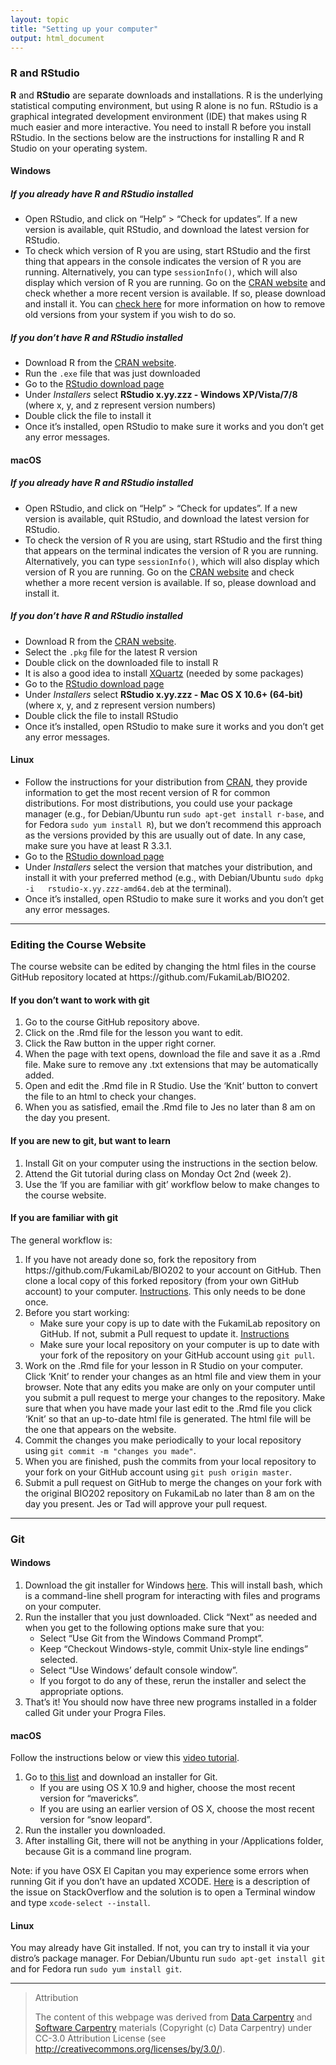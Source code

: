 ```yaml
---
layout: topic
title: "Setting up your computer"
output: html_document
---
```


### R and RStudio

**R** and **RStudio** are separate downloads and installations. R is the underlying statistical computing environment, but using R alone is no fun. RStudio is a graphical integrated development environment (IDE) that makes using R much easier and more interactive. You need to install R before you install RStudio. In the sections below are the instructions for installing R and R Studio on your operating system.

#### Windows

##### If you already have R and RStudio installed

* Open RStudio, and click on "Help" > "Check for updates". If a new version is
	available, quit RStudio, and download the latest version for RStudio.
* To check which version of R you are using, start RStudio and the first thing
  that appears in the console indicates the version of R you are
  running. Alternatively, you can type `sessionInfo()`, which will also display
  which version of R you are running. Go on
  the [CRAN website](https://cran.r-project.org/bin/windows/base/) and check
  whether a more recent version is available. If so, please download and install
  it. You can [check here](https://cran.r-project.org/bin/windows/base/rw-FAQ.html#How-do-I-UNinstall-R_003f) for
  more information on how to remove old versions from your system if you wish to do so.

##### If you don't have R and RStudio installed

* Download R from
  the [CRAN website](http://cran.r-project.org/bin/windows/base/release.htm).
* Run the `.exe` file that was just downloaded
* Go to the [RStudio download page](https://www.rstudio.com/products/rstudio/download/#download)
* Under *Installers* select **RStudio x.yy.zzz - Windows
  XP/Vista/7/8** (where x, y, and z represent version numbers)
* Double click the file to install it
* Once it's installed, open RStudio to make sure it works and you don't get any
  error messages.


#### macOS

##### If you already have R and RStudio installed

* Open RStudio, and click on "Help" > "Check for updates". If a new version is
	available, quit RStudio, and download the latest version for RStudio.
* To check the version of R you are using, start RStudio and the first thing
  that appears on the terminal indicates the version of R you are running. Alternatively, you can type `sessionInfo()`, which will also display which version of R you are running. Go on
  the [CRAN website](https://cran.r-project.org/bin/macosx/) and check
  whether a more recent version is available. If so, please download and install
  it.

##### If you don't have R and RStudio installed

* Download R from
  the [CRAN website](http://cran.r-project.org/bin/macosx).
* Select the `.pkg` file for the latest R version
* Double click on the downloaded file to install R
* It is also a good idea to install [XQuartz](https://www.xquartz.org/) (needed
  by some packages)
* Go to the [RStudio download page](https://www.rstudio.com/products/rstudio/download/#download)
* Under *Installers* select **RStudio x.yy.zzz - Mac OS X 10.6+ (64-bit)**
  (where x, y, and z represent version numbers)
* Double click the file to install RStudio
* Once it's installed, open RStudio to make sure it works and you don't get any
  error messages.


#### Linux

* Follow the instructions for your distribution
  from [CRAN](https://cloud.r-project.org/bin/linux), they provide information
  to get the most recent version of R for common distributions. For most
  distributions, you could use your package manager (e.g., for Debian/Ubuntu run
  `sudo apt-get install r-base`, and for Fedora `sudo yum install R`), but we
  don't recommend this approach as the versions provided by this are
  usually out of date. In any case, make sure you have at least R 3.3.1.
* Go to the
  [RStudio download page](https://www.rstudio.com/products/rstudio/download/#download)
* Under *Installers* select the version that matches your distribution, and
  install it with your preferred method (e.g., with Debian/Ubuntu `sudo dpkg -i
  rstudio-x.yy.zzz-amd64.deb` at the terminal).
* Once it's installed, open RStudio to make sure it works and you don't get any
  error messages.

***

### Editing the Course Website

The course website can be edited by changing the html files in the course GitHub repository located at https://github.com/FukamiLab/BIO202.

#### If you don't want to work with git

1. Go to the course GitHub repository above.
2. Click on the .Rmd file for the lesson you want to edit.
3. Click the Raw button in the upper right corner.
4. When the page with text opens, download the file and save it as a .Rmd file. Make sure to remove any .txt extensions that may be automatically added.
5. Open and edit the .Rmd file in R Studio. Use the 'Knit' button to convert the file to an html to check your changes.
6. When you as satisfied, email the .Rmd file to Jes no later than 8 am on the day you present.


#### If you are new to git, but want to learn

1. Install Git on your computer using the instructions in the section below. 
2. Attend the Git tutorial during class on Monday Oct 2nd (week 2).
3. Use the 'If you are familiar with git' workflow below to make changes to the course website.


#### If you are familiar with git


The general workflow is:

1. If you have not aready done so, fork the repository from https://github.com/FukamiLab/BIO202 to your account on GitHub. Then clone a local copy of this forked repository (from your own GitHub account) to your computer. [Instructions](). This only needs to be done once.
2. Before you start working:
    + Make sure your copy is up to date with the FukamiLab repository on GitHub. If not, submit a Pull request to update it. [Instructions]()
    + Make sure your local repository on your computer is up to date with your fork of the repository on your GitHub account using `git pull`.
3. Work on the .Rmd file for your lesson in R Studio on your computer. Click 'Knit' to render your changes as an html file and view them in your browser. Note that any edits you make are only on your computer until you submit a pull request to merge your changes to the repository. Make sure that when you have made your last edit to the .Rmd file you click 'Knit' so that an up-to-date html file is generated. The html file will be the one that appears on the website.
4. Commit the changes you make periodically to your local repository using `git commit -m "changes you made"`.
5. When you are finished, push the commits from your local repository to your fork on your GitHub account using `git push origin master`.
6. Submit a pull request on GitHub to merge the changes on your fork with the original BIO202 repository on FukamiLab no later than 8 am on the day you present. Jes or Tad will approve your pull request.

***

### Git

#### Windows

1. Download the git installer for Windows [here](https://git-for-windows.github.io/). This will install bash, which is a command-line shell program for interacting with files and programs on your computer.
2. Run the installer that you just downloaded. Click "Next" as needed and when you get to the following options make sure that you:
    + Select "Use Git from the Windows Command Prompt". 
    + Keep "Checkout Windows-style, commit Unix-style line endings" selected.
    + Select "Use Windows' default console window".
    + If you forgot to do any of these, rerun the installer and select the appropriate options.
3. That's it! You should now have three new programs installed in a folder called Git under your Progra Files.

#### macOS

Follow the instructions below or view this [video tutorial](https://www.youtube.com/watch?v=9LQhwETCdwY).

1. Go to [this list](https://sourceforge.net/projects/git-osx-installer/files/) and download an installer for Git.
    + If you are using OS X 10.9 and higher, choose the most recent version for "mavericks".
    + If you are using an earlier version of OS X, choose the most recent version for "snow leopard".
2. Run the installer you downloaded.
3. After installing Git, there will not be anything in your /Applications folder, because Git is a command line program.

Note: if you have OSX El Capitan you may experience some errors when running Git if you don't have an updated XCODE. [Here](https://stackoverflow.com/questions/32893412/command-line-tools-not-working-os-x-el-capitan-macos-sierra) is a description of the issue on StackOverflow and the solution is to open a Terminal window and type `xcode-select --install`.

#### Linux

You may already have Git installed. If not, you can try to install it via your distro’s package manager. For Debian/Ubuntu run `sudo apt-get install git` and for Fedora run `sudo yum install git`.

***

> Attribution
>
> The content of this webpage was derived from [Data Carpentry](http://datacarpentry.org) and [Software Carpentry](http://software-carpentry.org) materials (Copyright (c) Data Carpentry) under CC-3.0 Attribution License (see [http://creativecommons.org/licenses/by/3.0/](http://creativecommons.org/licenses/by/3.0/)). 
